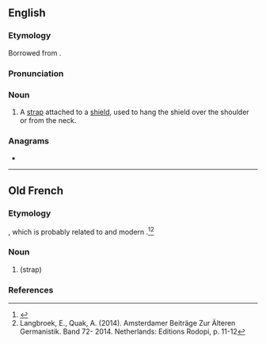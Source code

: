 {{also|guīgé}}
==English==
{{wikipedia}}

===Etymology===
Borrowed from {{bor|en|fro|guige}}.

===Pronunciation===
{{IPA|en|/ɡiːʒ/|/ɡiːd͡ʒ/}}

===Noun===
{{en-noun}}

# A [[strap]] attached to a [[shield]], used to hang the shield over the shoulder or from the neck.

===Anagrams===
* {{anagrams|en|a=eggiu|gigue}}

----

==Old French==

===Etymology===
{{bor|fro|frk|*widdja}}, which is probably related to {{m|gem-pro|*wiskaz|t=bundle of straw, hay}} and modern {{cog|nl|wis|t=twig, shoot}}.<ref>{{R:nl:Etymologiebank|wis2}}</ref><ref>Langbroek, E., Quak, A. (2014). Amsterdamer Beiträge Zur Älteren Germanistik. Band 72- 2014. Netherlands: Editions Rodopi, p. 11-12</ref>

===Noun===
{{fro-noun|f}}

# {{l|en|guige}} (strap)

===References===
<references/>